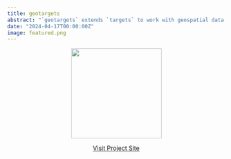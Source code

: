 ```yaml
---
title: geotargets
abstract: "`geotargets` extends `targets` to work with geospatial data formats, such as rasters and vectors (e.g., shapefiles). It's being developed in collaboration with [Nicholas Tierney](https://github.com/njtierney) with financial support from the [R Consortium](http://r-consortium.org/all-projects/call-for-proposals)."
date: "2024-04-17T00:00:00Z"
image: featured.png
---
```


::: {style="text-align: center;"}
![](featured.png){width="209"}

[Visit Project Site](https://njtierney.github.io/geotargets/)
:::
